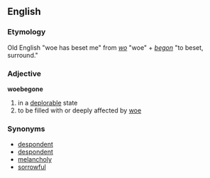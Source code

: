 == English ==
=== Etymology ===
Old English "woe has beset me" from ''[[wo]]'' "woe" + ''[[begon]]'' "to beset, surround."

=== Adjective ===
'''woebegone'''
# in a [[deplorable]] state
# to be filled with or deeply affected by [[woe]]

=== Synonyms ===
*[[despondent]]
*[[despondent]]
*[[melancholy]]
*[[sorrowful]]